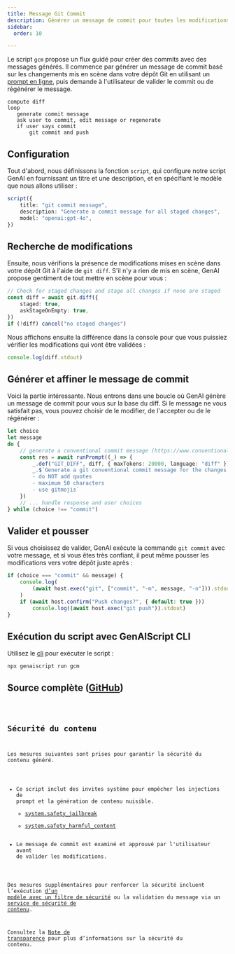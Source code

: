 ```yaml
---
title: Message Git Commit
description: Générer un message de commit pour toutes les modifications mises en scène
sidebar:
  order: 10

---
```



Le script `gcm` propose un flux guidé pour créer des commits avec des messages générés.
Il commence par générer un message de commit basé sur les changements mis en scène dans votre dépôt Git
en utilisant un [prompt en ligne](../../reference/scripts/inline-prompts/),
puis demande à l'utilisateur de valider le commit ou de régénérer le message.

```text
compute diff
loop
   generate commit message
   ask user to commit, edit message or regenerate
   if user says commit
       git commit and push
```

## Configuration

Tout d'abord, nous définissons la fonction `script`, qui configure notre script GenAI en fournissant un titre et une description, et en spécifiant le modèle que nous allons utiliser :

```ts
script({
    title: "git commit message",
    description: "Generate a commit message for all staged changes",
    model: "openai:gpt-4o",
})
```

## Recherche de modifications

Ensuite, nous vérifions la présence de modifications mises en scène dans votre dépôt Git à l'aide de `git diff`.
S'il n'y a rien de mis en scène, GenAI propose gentiment de tout mettre en scène pour vous :

```ts
// Check for staged changes and stage all changes if none are staged
const diff = await git.diff({
    staged: true,
    askStageOnEmpty: true,
})
if (!diff) cancel("no staged changes")
```

Nous affichons ensuite la différence dans la console pour que vous puissiez vérifier les modifications qui vont être validées :

```ts
console.log(diff.stdout)
```

## Générer et affiner le message de commit

Voici la partie intéressante. Nous entrons dans une boucle où GenAI génère un message de commit pour vous sur la base du diff. Si le message ne vous satisfait pas, vous pouvez choisir de le modifier, de l'accepter ou de le régénérer :

```ts
let choice
let message
do {
    // generate a conventional commit message (https://www.conventionalcommits.org/en/v1.0.0/)
    const res = await runPrompt((_) => {
        _.def("GIT_DIFF", diff, { maxTokens: 20000, language: "diff" })
        _.$`Generate a git conventional commit message for the changes in GIT_DIFF.
        - do NOT add quotes
        - maximum 50 characters
        - use gitmojis`
    })
    // ... handle response and user choices
} while (choice !== "commit")
```

## Valider et pousser

Si vous choisissez de valider, GenAI exécute la commande `git commit` avec votre message, et si vous êtes très confiant, il peut même pousser les modifications vers votre dépôt juste après :

```ts
if (choice === "commit" && message) {
    console.log(
        (await host.exec("git", ["commit", "-m", message, "-n"])).stdout
    )
    if (await host.confirm("Push changes?", { default: true }))
        console.log((await host.exec("git push")).stdout)
}
```

## Exécution du script avec GenAIScript CLI

Utilisez le [cli](../../reference/cli/) pour exécuter le script :

```shell
npx genaiscript run gcm
```

## Source complète ([GitHub](https://github.com/microsoft/genaiscript/blob/main/packages/sample/genaisrc/samples/gcm.genai.mts))

<Code code={source} wrap={true} lang="ts" title="gcm.genai.mts" />

## Sécurité du contenu

Les mesures suivantes sont prises pour garantir la sécurité du contenu généré.

* Ce script inclut des invites système pour empêcher les injections de prompt et la génération de contenu nuisible.
  * [system.safety\_jailbreak](../../reference/scripts/system#systemsafety_jailbreak/)
  * [system.safety\_harmful\_content](../../reference/scripts/system#systemsafety_harmful_content/)
* Le message de commit est examiné et approuvé par l'utilisateur avant de valider les modifications.

Des mesures supplémentaires pour renforcer la sécurité incluent l’exécution [d’un modèle avec un filtre de sécurité](https://learn.microsoft.com/en-us/azure/ai-services/openai/concepts/content-filter?tabs=warning%2Cuser-prompt%2Cpython-new)
ou la validation du message via un [service de sécurité de contenu](../../reference/scripts/content-safety/).

Consultez la [Note de transparence](../../reference/transparency-note/) pour plus d’informations sur la sécurité du contenu.
